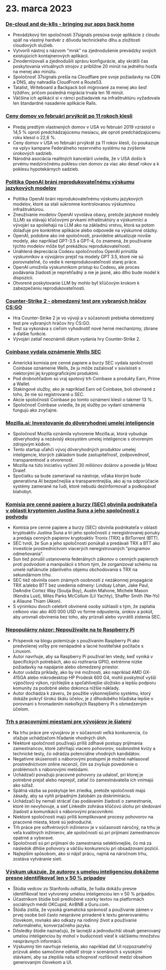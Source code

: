 

<CallToAction />

<Steps>

# 23. marca 2023

### [De-cloud and de-k8s - bringing our apps back home](https://dev.37signals.com/bringing-our-apps-back-home/?ref=hackernewsgpt.com)

- Prevádzkový tím spoločnosti 37signals presúva svoje aplikácie z cloudu späť na vlastný hardvér z dôvodu technického dlhu a zložitosti cloudových služieb.
- Vytvorili nástroj s názvom "mrsk" na zjednodušenie prevádzky svojich existujúcich kontajnerových aplikácií.
- Zmodernizovali a zjednodušili správu konfigurácie, aby skrátili čas poskytovania virtuálnych strojov z približne 20 minút na jedného hosťa na menej ako minútu.
- Spoločnosť 37signals prešla na Cloudflare pre svoje požiadavky na CDN a DNS, aby nahradila CloudFront a Route53.
- Tatalist, Writeboard a Backpack boli migrované za menej ako šesť týždňov, pričom posledná migrácia trvala len 16 minút.
- Väčšina ich aplikácií si v rámci požiadaviek na infraštruktúru vyžadovala len štandardné nasadenie aplikácie Rails.

### [Ceny domov vo februári prvýkrát po 11 rokoch klesli](https://www.wsj.com/articles/home-prices-fell-in-february-for-first-time-in-11-years-73df0107?ref=hackernewsgpt.com)

- Predaj predtým vlastnených domov v USA vo februári 2019 vzrástol o 14,5 % oproti predchádzajúcemu mesiacu, ale oproti predchádzajúcemu roku klesol o 22,6 %.
- Ceny domov v USA vo februári prvýkrát za 11 rokov klesli, čo poukazuje na vplyv kampane Federálneho rezervného systému na zvýšenie úrokových sadzieb.
- Národná asociácia realitných kancelárií uviedla, že v USA došlo k prvému medziročnému poklesu cien domov za viac ako desať rokov a k poklesu hypotekárnych sadzieb.

### [Politika OpenAI bráni reprodukovateľnému výskumu jazykových modelov](https://aisnakeoil.substack.com/p/openais-policies-hinder-reproducible?ref=hackernewsgpt.com)

- Politika OpenAI bráni reprodukovateľnému výskumu jazykových modelov, ktoré sa stali súkromne kontrolovanou výskumnou infraštruktúrou.
- Zneužívanie modelov OpenAI vyvoláva obavy, pretože jazykové modely (LLM) sa stávajú kľúčovými prvkami infraštruktúry a výskumníci a vývojári sa spoliehajú na LLM ako na základnú vrstvu, ktorá sa potom dolaďuje pre konkrétne aplikácie alebo odpovede na výskumné otázky.
- OpenAI, podobne ako iné spoločnosti, pravidelne aktualizuje novšie modely, ako napríklad GPT-3.5 a GPT-4, čo znamená, že používanie týchto modelov môže byť prekážkou reprodukovateľnosti.
- Unáhlená depreciácia Codexu spoločnosťou OpenAI prinútila výskumníkov a vývojárov prejsť na modely GPT 3.5, ktoré nie sú porovnateľné, čo vedie k nereprodukovateľnosti starej práce.
- OpenAI umožnila výskumníkom prístup ku Codexu, ale proces podávania žiadostí je neprehľadný a nie je jasné, ako dlho bude model k dispozícii.
- Otvorené poskytovanie LLM by mohlo byť kľúčovým krokom k zabezpečeniu reprodukovateľnosti.

### [Counter-Strike 2 - obmedzený test pre vybraných hráčov CS:GO](https://counter-strike.net/cs2?ref=hackernewsgpt.com)

- Hra Counter-Strike 2 je vo vývoji a v súčasnosti prebieha obmedzený test pre vybraných hráčov hry CS:GO.
- Test sa vykonáva s cieľom vyhodnotiť nové herné mechanizmy, zbrane a ďalšie funkcie.
- Vývojári zatiaľ neoznámili dátum vydania hry Counter-Strike 2.

### [Coinbase vydala oznámenie Wells SEC](https://www.reuters.com/legal/coinbase-issued-wells-notice-by-sec-2023-03-22/?ref=hackernewsgpt.com)

- Americká komisia pre cenné papiere a burzy SEC vydala spoločnosti Coinbase oznámenie Wells, že ju môže zažalovať v súvislosti s niektorými jej kryptografickými produktmi.
- Pod drobnohľadom sú vraj spotový trh Coinbase a produkty Earn, Prime a Wallet.
- Stakingové služby, ako je napríklad Earn od Coinbase, boli obvinené z toho, že nie sú registrované u SEC.
- Akcie spoločnosti Coinbase po tomto oznámení klesli o takmer 13 %.
- Spoločnosť Coinbase uviedla, že jej služby po vydaní oznámenia fungujú ako zvyčajne.

### [Mozilla.ai: Investovanie do dôveryhodnej umelej inteligencie](https://blog.mozilla.org/en/mozilla/introducing-mozilla-ai-investing-in-trustworthy-ai/?ref=hackernewsgpt.com)

- Spoločnosť Mozilla oznámila vytvorenie Mozilla.ai, ktorá vybuduje dôveryhodný a nezávislý ekosystém umelej inteligencie s otvoreným zdrojovým kódom.
- Tento startup uľahčí vývoj dôveryhodných produktov umelej inteligencie, ktorých základom bude zastupiteľnosť, zodpovednosť, transparentnosť a otvorenosť.
- Mozilla na túto iniciatívu vyčlení 30 miliónov dolárov a povedie ju Moez Draief.
- Spočiatku sa bude zameriavať na nástroje, vďaka ktorým bude generatívna AI bezpečnejšia a transparentnejšia, ako aj na odporúčacie systémy zamerané na ľudí, ktoré nebudú dezinformovať a podkopávať blahobyt.

### [Komisia pre cenné papiere a burzy (SEC) obvinila podnikateľa v oblasti kryptomien Justina Suna a jeho spoločnosti z podvodu](https://www.sec.gov/news/press-release/2023-59?ref=hackernewsgpt.com)

- Komisia pre cenné papiere a burzy (SEC) obvinila podnikateľa v oblasti kryptoaktív Justina Suna a tri jeho spoločnosti z neregistrovanej ponuky a predaja cenných papierov kryptoaktív Tronix (TRX) a BitTorrent (BTT).
- SEC tvrdí, že Sun a jeho spoločnosti ponúkali a predávali TRX a BTT ako investície prostredníctvom viacerých neregistrovaných "programov odmeňovania".
- Sun tiež porušil ustanovenia federálnych zákonov o cenných papieroch proti podvodom a manipulácii s trhom tým, že zorganizoval schému na umelé nafúknutie zdanlivého objemu obchodovania s TRX na sekundárnom trhu.
- SEC tiež obvinila osem známych osobností z nezákonnej propagácie TRX a/alebo BTT bez uvedenia odmeny: Lindsay Lohan, Jake Paul, DeAndre Cortez Way (Soulja Boy), Austin Mahone, Michele Mason (Kendra Lust), Miles Parks McCollum (Lil Yachty), Shaffer Smith (Ne-Yo) a Aliaune Thiam (Akon).
- S výnimkou dvoch celebrít obvinené osoby súhlasili s tým, že zaplatia celkovo viac ako 400 000 USD vo forme odpustenia, úrokov a pokút, aby urovnali obvinenia bez toho, aby priznali alebo vyvrátili zistenia SEC.

### [Nepopulárny názor: Nepoužívajte na to Raspberry Pi](https://set-inform.com/2021/08/24/unpopular-opinion-dont-use-a-raspberry-pi-for-that/?ref=hackernewsgpt.com)

- Príspevok na blogu polemizuje s používaním Raspberry Pi ako predvolenej voľby pre nenápadné a lacné hostiteľské počítače s Linuxom.
- Autor navrhuje, aby sa Raspberry Pi používal len vtedy, keď vyniká v špecifických potrebách, ako sú rozhrania GPIO, extrémne nízke požiadavky na napájanie alebo obmedzený priestor.
- Autor uvádza príklady, ako by iné možnosti, ako napríklad AMD GX-415GA alebo mikrodesktop HP Prodesk 600 G4, mohli poskytnúť vyšší výpočtový výkon, rýchlejšie a spoľahlivejšie úložisko a lepšiu podporu komunity za podobné alebo dokonca nižšie náklady.
- Autor dochádza k záveru, že použitie výkonnejšieho systému, ktorý dokáže pokryť širokú škálu účelov, je z dlhodobého hľadiska lepšie v porovnaní s hromadením niekoľkých Raspberry Pi s obmedzeným účelom.

### [Trh s pracovnými miestami pre vývojárov je šialený](https://old.reddit.com/r/ExperiencedDevs/comments/11xq5cz/the_developer_job_market_is_insane_right_now/?ref=hackernewsgpt.com)

- Na trhu práce pre vývojárov je v súčasnosti veľká konkurencia, čo sťažuje uchádzačom hľadanie vhodných úloh.
- Niektoré spoločnosti používajú príliš zdĺhavé postupy prijímania zamestnancov, ktoré zahŕňajú viacero pohovorov, osobnostné kvízy a technické testy, čo odrádza potenciálne vhodných kandidátov.
- Negatívne skúsenosti s náborovými postupmi je možné nahlasovať prostredníctvom online recenzií, čím sa zvyšuje povedomie o problémoch s náborovými metódami.
- Uchádzači považujú pracovné pohovory za udalosť, pri ktorej je potrebné prejsť alebo neprejsť, zatiaľ čo zamestnávatelia ich vnímajú ako súťaž.
- Spätná väzba sa poskytuje len zriedka, pretože spoločnosti majú zásady, aby sa vyhli prípadným žalobám za diskrimináciu.
- Uchádzači by nemali strácať čas podávaním žiadostí o zamestnanie, ktoré im nevyhovuje, a sieť LinkedIn zohráva kľúčovú úlohu pri sledovaní žiadostí a komunikácii s náborovými pracovníkmi.
- Niektoré spoločnosti majú príliš komplikované procesy pohovorov na pracovné miesta, ktoré sú jednoduché.
- Trh práce pre softvérových inžinierov je v súčasnosti náročný, na trhu je veľa kvalitných inžinierov, ale spoločnosti sú pri prijímaní zamestnancov opatrné a vyberavé.
- Spoločnosti sú pri prijímaní do zamestnania selektívnejšie, čo má za následok dlhšie pohovory a väčšiu konkurenciu pri obsadzovaní pozícií.
- Najlepším spôsobom, ako si nájsť prácu, najmä na náročnom trhu, zostáva vytváranie sietí.

### [Výskum ukazuje, že autorov s umelou inteligenciou dokážeme presne identifikovať len v 50 % prípadov](https://hai.stanford.edu/news/was-written-human-or-ai-tsu?ref=hackernewsgpt.com)

- Štúdia vedcov zo Stanfordu odhalila, že ľudia dokážu presne identifikovať text vytvorený umelou inteligenciou len v 50 % prípadov.
- Účastníkom štúdie boli predložené vzorky textov na platformách sociálnych médií OKCupid, AirBNB a Guru.com.
- Štúdia zistila, že vysoká gramatická správnosť a používanie zámen v prvej osobe boli často nesprávne priradené k textu generovanému človekom, rovnako ako odkazy na rodinný život a používanie neformálneho, konverzačného jazyka.
- Dôsledky štúdie naznačujú, že lacnejší a jednoduchší obsah generovaný umelou inteligenciou by mohol v budúcnosti viesť k väčšiemu množstvu nesprávnych informácií.
- Výskumný tím navrhuje riešenia, ako napríklad dať UI rozpoznateľný prízvuk alebo samočinne odhaliť stroje v scenároch s vysokými stávkami, aby sa zlepšila naša schopnosť rozlišovať medzi obsahom generovaným človekom a UI.

</Steps>

